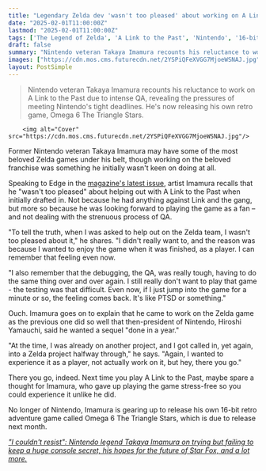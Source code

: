 ```yaml
---
title: "Legendary Zelda dev 'wasn't too pleased' about working on A Link to the Past as it robbed his enjoyment of playing the finished game: 'I still really don't want to play that game'"
date: "2025-02-01T11:00:00Z"
lastmod: "2025-02-01T11:00:00Z"
tags: ['The Legend of Zelda', 'A Link to the Past', 'Nintendo', '16-bit', 'Retro Games', 'Game Development', 'QA Testing', 'Omega 6 The Triangle Stars']
draft: false
summary: "Nintendo veteran Takaya Imamura recounts his reluctance to work on A Link to the Past due to intense QA, revealing the pressures of meeting Nintendo's tight deadlines.  He's now releasing his own retro game, Omega 6 The Triangle Stars."
images: ["https://cdn.mos.cms.futurecdn.net/2YSPiQFeXVGG7MjoeWSNAJ.jpg"]
layout: PostSimple
---
```

> Nintendo veteran Takaya Imamura recounts his reluctance to work on A Link to the Past due to intense QA, revealing the pressures of meeting Nintendo's tight deadlines.  He's now releasing his own retro game, Omega 6 The Triangle Stars.


        <img alt="Cover" src="https://cdn.mos.cms.futurecdn.net/2YSPiQFeXVGG7MjoeWSNAJ.jpg"/>
        
Former Nintendo veteran Takaya Imamura may have some of the most beloved Zelda games under his belt, though working on the beloved franchise was something he initially wasn't keen on doing at all.

Speaking to Edge in the [magazine's latest issue](https://www.awin1.com/awclick.php?awinmid=2961&awinaffid=103504&clickref=grd-us-3995916516749266722&p=https%3A%2F%2Fwww.magazinesdirect.com%2Faz-single-issues%2F6936949%2Fedge-magazine-single-issue.thtml), artist Imamura recalls that he "wasn't too pleased" about helping out with A Link to the Past when initially drafted in. Not because he had anything against Link and the gang, but more so because he was looking forward to playing the game as a fan – and not dealing with the strenuous process of QA.

"To tell the truth, when I was asked to help out on the Zelda team, I wasn't too pleased about it," he shares. "I didn't really want to, and the reason was because I wanted to enjoy the game when it was finished, as a player. I can remember that feeling even now.

"I also remember that the debugging, the QA, was really tough, having to do the same thing over and over again. I still really don't want to play that game - the testing was that difficult. Even now, if I just jump into the game for a minute or so, the feeling comes back. It's like PTSD or something."

Ouch. Imamura goes on to explain that he came to work on the Zelda game as the previous one did so well that then-president of Nintendo, Hiroshi Yamauchi, said he wanted a sequel "done in a year."

"At the time, I was already on another project, and I got called in, yet again, into a Zelda project halfway through," he says. "Again, I wanted to experience it as a player, not actually work on it, but hey, there you go."

There you go, indeed. Next time you play A Link to the Past, maybe spare a thought for Imamura, who gave up playing the game stress-free so you could experience it unlike he did.

No longer of Nintendo, Imamura is gearing up to release his own 16-bit retro adventure game called Omega 6 The Triangle Stars, which is due to release next month.

[<em>"I couldn't resist": Nintendo legend Takaya Imamura on trying but failing to keep a huge console secret, his hopes for the future of Star Fox, and a lot more.</em>](https://www.gamesradar.com/games/takaya-imamura-interview-star-fox-nintendo/)
        